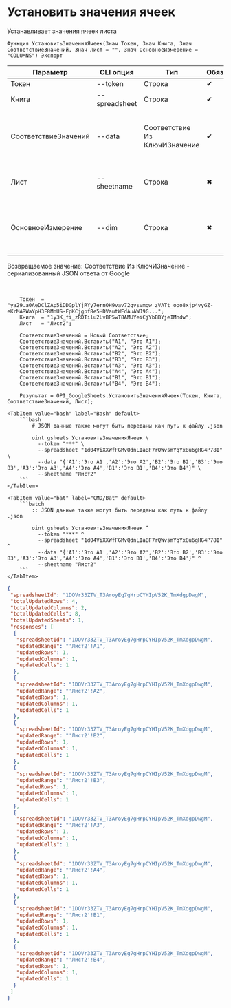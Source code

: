﻿---
sidebar_position: 1
---


# Установить значения ячеек
 Устанавливает значения ячеек листа



`Функция УстановитьЗначенияЯчеек(Знач Токен, Знач Книга, Знач СоответствиеЗначений, Знач Лист = "", Знач ОсновноеИзмерение = "COLUMNS") Экспорт`

  | Параметр | CLI опция | Тип | Обяз. | Назначение |
  |-|-|-|-|-|
  | Токен | --token | Строка | &#x2714; | Токен |
  | Книга | --spreadsheet | Строка | &#x2714; | ID книги |
  | СоответствиеЗначений | --data | Соответствие Из КлючИЗначение | &#x2714; | Данные заполнения, где ключ это имя ячейки вида A1 |
  | Лист | --sheetname | Строка | &#x2716; | Имя листа (первый лист по умолчанию) |
  | ОсновноеИзмерение | --dim | Строка | &#x2716; | Основное измерение при заполнении диапазона массивом |

  
  Возвращаемое значение:   Соответствие Из КлючИЗначение - сериализованный JSON ответа от Google

<br/>




```bsl title="Пример использования для 1С:Предприятие/OneScript"
    Токен  = "ya29.a0AeDClZAp5iDDGplYjRYy7ernOH9vav72qvsvmqw_zVATt_ooo8xjp4vyGZ-eKrMARWaYpH3F8MnUS-FpKCjgpf8e5HDVautWFdAuAWJ9G...";
    Книга  = "1y3K_fi_zRDTilu2LvBP5wT8AMUYeiCjYbBBYjeIMndw";
    Лист   = "Лист2";

    СоответствиеЗначений = Новый Соответствие;
    СоответствиеЗначений.Вставить("A1", "Это A1");
    СоответствиеЗначений.Вставить("A2", "Это A2");
    СоответствиеЗначений.Вставить("B2", "Это B2");
    СоответствиеЗначений.Вставить("B3", "Это B3");
    СоответствиеЗначений.Вставить("A3", "Это A3");
    СоответствиеЗначений.Вставить("A4", "Это A4");
    СоответствиеЗначений.Вставить("B1", "Это B1");
    СоответствиеЗначений.Вставить("B4", "Это B4");

    Результат = OPI_GoogleSheets.УстановитьЗначенияЯчеек(Токен, Книга, СоответствиеЗначений, Лист);
```
    

 <Tabs>
  
    <TabItem value="bash" label="Bash" default>
        ```bash
            # JSON данные также могут быть переданы как путь к файлу .json
            
            oint gsheets УстановитьЗначенияЯчеек \
              --token "***" \
              --spreadsheet "1d04ViXXWfFGMvQdnLIaBF7rQWvsmYqYx8u6gHG4P78I" \
              --data "{'A1':'Это A1','A2':'Это A2','B2':'Это B2','B3':'Это B3','A3':'Это A3','A4':'Это A4','B1':'Это B1','B4':'Это B4'}" \
              --sheetname "Лист2"
        ```
    </TabItem>
  
    <TabItem value="bat" label="CMD/Bat" default>
        ```batch
            :: JSON данные также могут быть переданы как путь к файлу .json
            
            oint gsheets УстановитьЗначенияЯчеек ^
              --token "***" ^
              --spreadsheet "1d04ViXXWfFGMvQdnLIaBF7rQWvsmYqYx8u6gHG4P78I" ^
              --data "{'A1':'Это A1','A2':'Это A2','B2':'Это B2','B3':'Это B3','A3':'Это A3','A4':'Это A4','B1':'Это B1','B4':'Это B4'}" ^
              --sheetname "Лист2"
        ```
    </TabItem>
</Tabs>


```json title="Результат"
{
 "spreadsheetId": "1DOVr33ZTV_T3AroyEg7gHrpCYHIpV52K_TmXdgpDwgM",
 "totalUpdatedRows": 4,
 "totalUpdatedColumns": 2,
 "totalUpdatedCells": 8,
 "totalUpdatedSheets": 1,
 "responses": [
  {
   "spreadsheetId": "1DOVr33ZTV_T3AroyEg7gHrpCYHIpV52K_TmXdgpDwgM",
   "updatedRange": "'Лист2'!A1",
   "updatedRows": 1,
   "updatedColumns": 1,
   "updatedCells": 1
  },
  {
   "spreadsheetId": "1DOVr33ZTV_T3AroyEg7gHrpCYHIpV52K_TmXdgpDwgM",
   "updatedRange": "'Лист2'!A2",
   "updatedRows": 1,
   "updatedColumns": 1,
   "updatedCells": 1
  },
  {
   "spreadsheetId": "1DOVr33ZTV_T3AroyEg7gHrpCYHIpV52K_TmXdgpDwgM",
   "updatedRange": "'Лист2'!B2",
   "updatedRows": 1,
   "updatedColumns": 1,
   "updatedCells": 1
  },
  {
   "spreadsheetId": "1DOVr33ZTV_T3AroyEg7gHrpCYHIpV52K_TmXdgpDwgM",
   "updatedRange": "'Лист2'!B3",
   "updatedRows": 1,
   "updatedColumns": 1,
   "updatedCells": 1
  },
  {
   "spreadsheetId": "1DOVr33ZTV_T3AroyEg7gHrpCYHIpV52K_TmXdgpDwgM",
   "updatedRange": "'Лист2'!A3",
   "updatedRows": 1,
   "updatedColumns": 1,
   "updatedCells": 1
  },
  {
   "spreadsheetId": "1DOVr33ZTV_T3AroyEg7gHrpCYHIpV52K_TmXdgpDwgM",
   "updatedRange": "'Лист2'!A4",
   "updatedRows": 1,
   "updatedColumns": 1,
   "updatedCells": 1
  },
  {
   "spreadsheetId": "1DOVr33ZTV_T3AroyEg7gHrpCYHIpV52K_TmXdgpDwgM",
   "updatedRange": "'Лист2'!B1",
   "updatedRows": 1,
   "updatedColumns": 1,
   "updatedCells": 1
  },
  {
   "spreadsheetId": "1DOVr33ZTV_T3AroyEg7gHrpCYHIpV52K_TmXdgpDwgM",
   "updatedRange": "'Лист2'!B4",
   "updatedRows": 1,
   "updatedColumns": 1,
   "updatedCells": 1
  }
 ]
}
```
